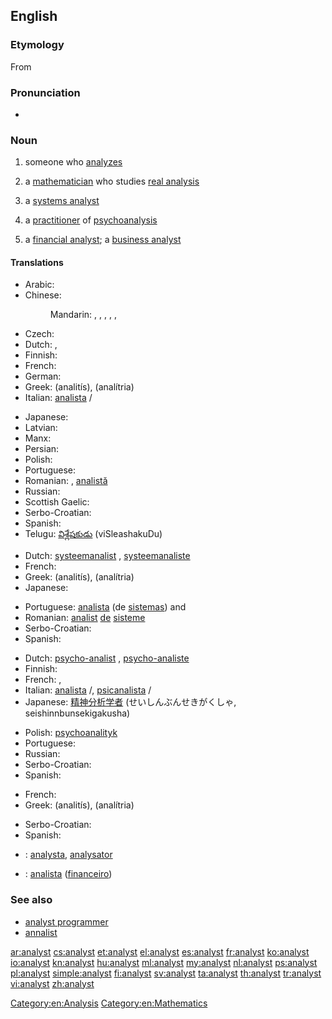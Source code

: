==English==

===Etymology===
From {{etyl|fr|en}} {{term|analyste|lang=fr}}

===Pronunciation===
* {{audio|en-us-analyst.ogg|Audio (US)}}

===Noun===
{{en-noun}}

# someone who [[analyze]]s
# {{context|mathematics}} a [[mathematician]] who studies [[real analysis]]
# {{context|computing}} a [[systems analyst]]
# {{psychiatry}} a [[practitioner]] of [[psychoanalysis]]
# a [[financial analyst]]; a [[business analyst]]

====Translations====
{{trans-top|person who analyzes}}
* Arabic: {{t-|ar|محلل متخصص|m|tr=muHállil mutakháSSiS}}
* Chinese:
*: Mandarin: {{t-|cmn|分析家|tr=fēnxījiā|sc=Hani}}, {{t-|cmn|分析者|tr=fēnxīzhě|sc=Hani}}, {{t-|cmn|分析師|sc=Hani}},  {{t-|cmn|分析师|tr=fēnxīshī|sc=Hani}}, {{t-|cmn|分析員|sc=Hani}},  {{t-|cmn|分析员|tr=fēnxīyuán|sc=Hani}}
* Czech: {{t-|cs|analytik|m}}
* Dutch: {{t+|nl|analist|m}}, {{t-|nl|analiste|f}}
* Finnish: {{t+|fi|analyytikko}}
* French: {{t+|fr|analyste|m}}
* German: {{t+|de|Analytiker|m}}
* Greek: {{t+|el|αναλυτής|m}} (analitís), {{t+|el|αναλύτρια|f}} (analítria)
* Italian: [[analista]] {{m}}/{{f}}
{{trans-mid}}
* Japanese: {{t+|ja|アナリスト|tr=anarisuto}}
* Latvian: {{t-|lv|analītiķis|m}}
* Manx: {{t-|gv|bun-ronseyder|m}}
* Persian: {{t+|fa|تحلیلگر|tr=tahlilgar|sc=fa-Arab}}
* Polish: {{t+|pl|analityk|m}}
* Portuguese: {{t-|pt|analista|m}}
* Romanian: {{t-|ro|analist|m}}, [[analist|analistă]] {{f}}
* Russian: {{t+|ru|аналитик|m|tr=analítik}}
* Scottish Gaelic: {{t-|gd|mion-sgrùdair|m}}
* Serbo-Croatian: {{t-|sh|analitičar|m}}
* Spanish: {{t-|es|analista|m|f}}
* Telugu: [[విశ్లేషకుడు]] (viSleashakuDu) {{m}}
{{trans-bottom}}

{{trans-top|systems analyst}}
* Dutch: [[systeemanalist]] {{m}}, [[systeemanaliste]] {{f}}
* French: {{t+|fr|analyste|m}}
* Greek: {{t+|el|αναλυτής|m}} (analitís), {{t+|el|αναλύτρια|f}} (analítria)
* Japanese: {{t-|ja|システムアナリスト|tr=shisutemu anarisuto}}
{{trans-mid}}
* Portuguese: [[analista]] (de [[sistemas]]) {{m}} and {{f}}
* Romanian: [[analist]] [[de]] [[sistem|sisteme]] {{m}}
* Serbo-Croatian: {{t-|sh|analitičar|m}}
* Spanish: {{t-|es|analista de sistemas|m|f}}
{{trans-bottom}}

{{trans-top|psychoanalysis practitioner}}
* Dutch: [[psycho-analist]] {{m}}, [[psycho-analiste]] {{f}}
* Finnish: {{t+|fi|psykoanalyytikko}}
* French: {{t+|fr|analyste|m}}, {{t+|fr|psychanalyste|m}}
* Italian: [[analista]] {{m}}/{{f}}, [[psicanalista]] {{m}}/{{f}}
* Japanese: [[精神分析学者]] (せいしんぶんせきがくしゃ, seishinnbunsekigakusha)
{{trans-mid}}
* Polish: [[psychoanalityk]] {{m}}
* Portuguese: {{t+|pt|psicanalista|m}}
* Russian: {{t+|ru|психиатр|m}}
* Serbo-Croatian: {{t-|sh|psihoanalitičar|m}}
* Spanish: {{t-|es|psicoanalista|m|f}}
{{trans-bottom}}

{{trans-top|chemical, financial or business analyst}}
* French: {{t+|fr|analyste|m}}
* Greek: {{t+|el|αναλυτής|m}} (analitís), {{t+|el|αναλύτρια|f}} (analítria)
{{trans-mid}}
* Serbo-Croatian: {{t-|sh|analitičar|m}}
* Spanish: {{t-|es|analista|m|f}}
{{trans-bottom}}

{{checktrans-top}}
* {{ttbc|ia}}: [[analysta]], [[analysator]]
* {{ttbc|pt}}: [[analista]] ([[financeiro]]) {{m}}
{{trans-mid}}

{{trans-bottom}}

===See also===
* [[analyst programmer]]
* [[annalist]]

[[Category:en:Analysis]]
[[Category:en:Mathematics]]

[[ar:analyst]]
[[cs:analyst]]
[[et:analyst]]
[[el:analyst]]
[[es:analyst]]
[[fr:analyst]]
[[ko:analyst]]
[[io:analyst]]
[[kn:analyst]]
[[hu:analyst]]
[[ml:analyst]]
[[my:analyst]]
[[nl:analyst]]
[[ps:analyst]]
[[pl:analyst]]
[[simple:analyst]]
[[fi:analyst]]
[[sv:analyst]]
[[ta:analyst]]
[[th:analyst]]
[[tr:analyst]]
[[vi:analyst]]
[[zh:analyst]]